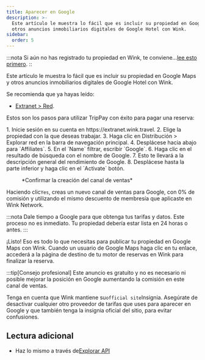 ```yaml
---
title: Aparecer en Google
description: >-
  Este artículo le muestra lo fácil que es incluir su propiedad en Google Maps y
  otros anuncios inmobiliarios digitales de Google Hotel con Wink.
sidebar:
  order: 5
---
```


:::nota
Si aún no has registrado tu propiedad en Wink, te conviene...[lee esto primero](/extranet/what-is-extranet).
::

Este artículo le muestra lo fácil que es incluir su propiedad en Google Maps y otros anuncios inmobiliarios digitales de Google Hotel con Wink.

Se recomienda que ya hayas leído:

* [Extranet > Red](/extranet/network/).

Estos son los pasos para utilizar TripPay con éxito para pagar una reserva:

<Steps>
  1. Inicie sesión en su cuenta en https://extranet.wink.travel.
  2. Elige la propiedad con la que deseas trabajar.
  3. Haga clic en Distribución > Explorar red en la barra de navegación principal.
  4. Desplácese hacia abajo para `Affiliates`.
  5. En el `Name` filtrar, escribir `Google`.
  6. Haga clic en el resultado de búsqueda con el nombre de Google.
  7. Esto te llevará a la descripción general del rendimiento de Google.
  8. Desplácese hasta la parte inferior y haga clic en el `Activate` botón.
</Steps>


<figure>
  <CloudinaryImage width="700" height="404" resize="scale" quality="best" alt="Crear canal de ventas" src="academy/create-sales-channel" errorImage="noimage_opaque_nyrtl0.png" />

  <figcaption>*Confirmar la creación del canal de ventas*</figcaption>
</figure>


Haciendo clic`Yes`, creas un nuevo canal de ventas para Google, con 0% de comisión y utilizando el mismo descuento de membresía que aplicaste en Wink Network.

:::nota
Dale tiempo a Google para que obtenga tus tarifas y datos. Este proceso no es inmediato. Tu propiedad debería estar lista en 24 horas o antes.
:::

¡Listo! Eso es todo lo que necesitas para publicar tu propiedad en Google Maps con Wink. Cuando un usuario de Google Maps haga clic en tu enlace, accederá a la página de destino de tu motor de reservas en Wink para finalizar la reserva.

:::tip\[Consejo profesional]
Este anuncio es gratuito y no es necesario ni posible mejorar la posición en Google aumentando la comisión en este canal de ventas.

Tenga en cuenta que Wink mantiene su`official site`Insignia. Asegúrate de desactivar cualquier otro proveedor de tarifas que uses para aparecer en Google y que también tenga la insignia oficial del sitio, para evitar confusiones.

## Lectura adicional

* Haz lo mismo a través de[Explorar API](/developers/apis/#distribution-api)

